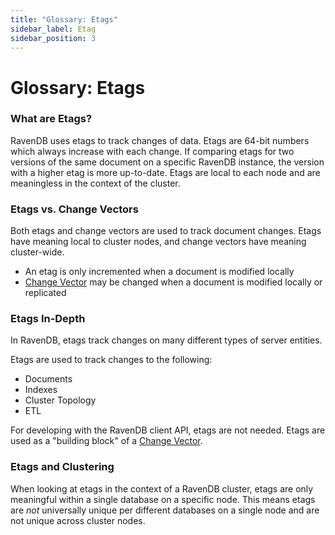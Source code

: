 ```yaml
---
title: "Glossary: Etags"
sidebar_label: Etag
sidebar_position: 3
---
```



# Glossary: Etags

### What are Etags?

RavenDB uses etags to track changes of data. Etags are 64-bit numbers which always increase with each change.
If comparing etags for two versions of the same document on a specific RavenDB instance, the version with a higher etag is more up-to-date.
<Admonition type="note" title="Note">
Etags are local to each node and are meaningless in the context of the cluster.
</Admonition>

### Etags vs. Change Vectors

Both etags and change vectors are used to track document changes. Etags have meaning local to cluster nodes, and change vectors have meaning cluster-wide.

* An etag is only incremented when a document is modified locally
* [Change Vector](../server/clustering/replication/change-vector) may be changed when a document is modified locally or replicated

### Etags In-Depth

In RavenDB, etags track changes on many different types of server entities. 

Etags are used to track changes to the following:

* Documents
* Indexes
* Cluster Topology
* ETL

For developing with the RavenDB client API, etags are not needed. Etags are used as a "building block" of a [Change Vector](../server/clustering/replication/change-vector).

### Etags and Clustering

When looking at etags in the context of a RavenDB cluster, etags are only meaningful within a single database on a specific node.
This means etags are _not_ universally unique per different databases on a single node and are not unique across cluster nodes.
